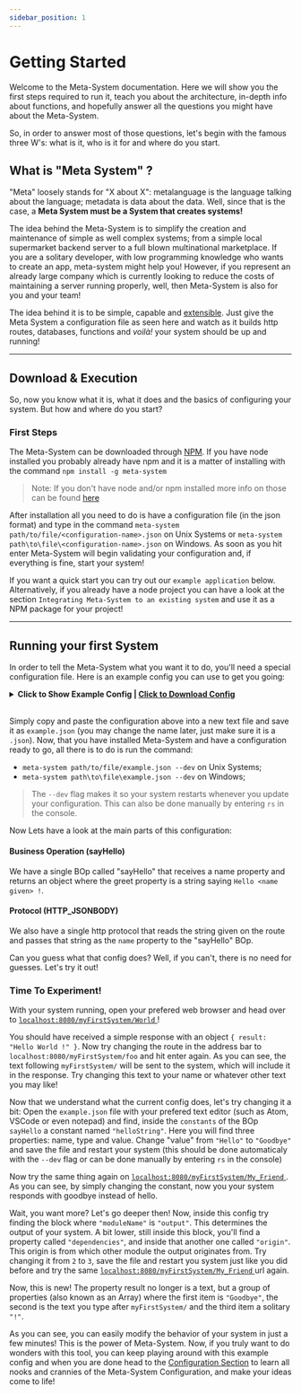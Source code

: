```yaml
---
sidebar_position: 1
---
```


# Getting Started
Welcome to the Meta-System documentation. Here we will show you the first steps required to run it, teach you about the architecture, in-depth info about functions, and hopefully answer all the questions you might have about the Meta-System.
 
So, in order to answer most of those questions, let's begin with the famous three W's: what is it, who is it for and where do you start.
 
 
## What is "Meta System" ?
 
"Meta" loosely stands for "X about X": metalanguage is the language talking about the language; metadata is data about the data. Well, since that is the case, a **Meta System must be a System that creates systems!**
 
The idea behind the Meta-System is to simplify the creation and maintenance of simple as well complex systems; from a simple local supermarket backend server to a full blown multinational marketplace. If you are a solitary developer, with low programming knowledge who wants to create an app, meta-system might help you! However, if you represent an already large company which is currently looking to reduce the costs of maintaining a server running properly, well, then Meta-System is also for you and your team!
 
The idea behind it is to be simple, capable and [extensible](./architecture/extending-functionality). Just give the Meta System a configuration file as seen here and watch as it builds http routes, databases, functions and *voilà!* your system should be up and running!

----
## Download & Execution
So, now you know what it is, what it does and the basics of configuring your system. But how and where do you start?
 
### First Steps
The Meta-System can be downloaded through [NPM](https://www.npmjs.com/). If you have node installed you probably already have npm and it is a matter of installing with the command
`npm install -g meta-system`
> Note: If you don't have node and/or npm installed more info on those can be found [here](https://nodejs.org/en/)
 
After installation all you need to do is have a configuration file (in the json format) and type in the command `meta-system path/to/file/<configuration-name>.json` on Unix Systems or `meta-system path\to\file\<configuration-name>.json` on Windows. As soon as you hit enter Meta-System will begin validating your configuration and, if everything is fine, start your system!
 
If you want a quick start you can try out our `example application` below. Alternatively, if you already have a node project you can have a look at the section `Integrating Meta-System to an existing system` and use it as a NPM package for your project!
 
----
## Running your first System
In order to tell the Meta-System what you want it to do, you'll need a special configuration file. Here is an example config you can use to get you going:


<details>
  <summary><b>Click to Show Example Config | <nbsp/>
  <a href="pathname:///jsons/example.txt" download="example.json">Click to Download Config</a>
</b></summary>
<CodeBlock className="language-json">{ExampleConfig}</CodeBlock>
</details><br/>

Simply copy and paste the configuration above into a new text file and save it as `example.json` (you may change the name later, just make sure it is a `.json`). Now, that you have installed Meta-System and have a configuration ready to go, all there is to do is run the command:

- `meta-system path/to/file/example.json --dev` on Unix Systems;
- `meta-system path\to\file\example.json --dev` on Windows;

> The `--dev` flag makes it so your system restarts whenever you update your configuration. This can also be done manually by entering `rs` in the console.

Now Lets have a look at the main parts of this configuration:

#### Business Operation (sayHello)
We have a single BOp called "sayHello" that receives a name property and returns an object where the greet property is a string saying `Hello <name given> !`. 

#### Protocol (HTTP_JSONBODY)
We also have a single http protocol that reads the string given on the route and passes that string as the `name` property to the "sayHello" BOp.

Can you guess what that config does? Well, if you can't, there is no need for guesses. Let's try it out! 

### Time To Experiment!

With your system running, open your prefered web browser and head over to <a href="localhost:8080/myFirstSystem/World" target="_blank"> `localhost:8080/myFirstSystem/World` </a> ! 

You should have received a simple response with an object `{ result: "Hello World !" }`. Now try changing the route in the address bar to `localhost:8080/myFirstSystem/foo` and hit enter again. As you can see, the text following `myFirstSystem/` will be sent to the system, which will include it in the response. Try changing this text to your name or whatever other text you may like!

Now that we understand what the current config does, let's try changing it a bit:
Open the `example.json` file with your prefered text editor (such as Atom, VSCode or even notepad) and find, inside the `constants` of the BOp `sayHello` a constant named `"helloString"`. Here you will find three properties: name, type and value. Change "value" from `"Hello"` to `"Goodbye"` and save the file and restart your system (this should be done automaticaly with the `--dev` flag or can be done manually by entering `rs` in the console)

Now try the same thing again on <a href="localhost:8080/myFirstSystem/My_Friend" target="_blank"> `localhost:8080/myFirstSystem/My_Friend` </a>. As you can see, by simply changing the constant, now you your system responds with goodbye instead of hello.

Wait, you want more? Let's go deeper then! Now, inside this config try finding the block where `"moduleName"` is `"output"`. This determines the output of your system. A bit lower, still inside this block, you'll find a property called `"dependencies"`, and inside that another one called `"origin"`. This origin is from which other module the output originates from. Try changing it from `2` to `3`, save the file and restart you system just like you did before and try the same <a href="localhost:8080/myFirstSystem/My_Friend" target="_blank"> `localhost:8080/myFirstSystem/My_Friend` </a> url again.

Now, this is new! The property result no longer is a text, but a group of properties (also known as an Array) where the first item is `"Goodbye"`, the second is the text you type after `myFirstSystem/` and the third item a solitary `"!"`.

As you can see, you can easily modify the behavior of your system in just a few minutes! This is the power of Meta-System. Now, if you truly want to do wonders with this tool, you can keep playing around with this example config and when you are done head to the [Configuration Section](./configuring/basics.md) to learn all nooks and crannies of the Meta-System Configuration, and make your ideas come to life!
